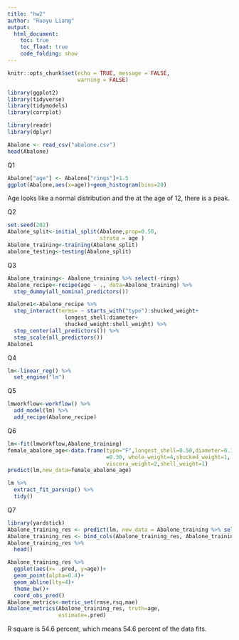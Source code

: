 ---
title: "hw2"
author: "Ruoyu Liang"
output:
  html_document:
    toc: true
    toc_float: true
    code_folding: show
---

```{r setup, include=FALSE}
knitr::opts_chunk$set(echo = TRUE, message = FALSE,
                      warning = FALSE)
```

```{r}
library(ggplot2)
library(tidyverse)
library(tidymodels)
library(corrplot)

library(readr)
library(dplyr)
```
```{r}
Abalone <- read_csv("abalone.csv")
head(Abalone)
```
Q1
```{r}
Abalone["age"] <- Abalone["rings"]+1.5
ggplot(Abalone,aes(x=age))+geom_histogram(bins=20)
```
Age looks like a normal distribution and the at the age of 12, there is a peak.

Q2
```{r}
set.seed(202)
Abalone_split<-initial_split(Abalone,prop=0.50,
                             strata = age )
Abalone_training<-training(Abalone_split)
abalone_testing<-testing(Abalone_split)
```
Q3
```{r}
Abalone_training<- Abalone_training %>% select(-rings)
Abalone_recipe<-recipe(age ~ ., data=Abalone_training) %>% 
  step_dummy(all_nominal_predictors())

Abalone1<-Abalone_recipe %>% 
  step_interact(terms= ~ starts_with("type"):shucked_weight+
                  longest_shell:diameter+
                  shucked_weight:shell_weight) %>% 
  step_center(all_predictors()) %>% 
  step_scale(all_predictors())
Abalone1
```
Q4
```{r}
lm<-linear_reg() %>% 
  set_engine("lm")
```
Q5
```{r}
lmworkflow<-workflow() %>% 
  add_model(lm) %>% 
  add_recipe(Abalone_recipe)
```
Q6
```{r}
lm<-fit(lmworkflow,Abalone_training)
female_abalone_age<-data.frame(type="F",longest_shell=0.50,diameter=0.10,height
                               =0.30, whole_weight=4,shucked_weight=1,
                               viscera_weight=2,shell_weight=1)
predict(lm,new_data=female_abalone_age)
```
```{r}
lm %>% 
  extract_fit_parsnip() %>% 
  tidy()
```
Q7
```{r}
library(yardstick)
Abalone_training_res <- predict(lm, new_data = Abalone_training %>% select(-age))
Abalone_training_res <- bind_cols(Abalone_training_res, Abalone_training %>% select(age))
Abalone_training_res %>% 
  head()

Abalone_training_res %>% 
  ggplot(aes(x= .pred, y=age))+
  geom_point(alpha=0.4)+
  geom_abline(lty=4)+
  theme_bw()+
  coord_obs_pred()
Abalone_metrics<-metric_set(rmse,rsq,mae)
Abalone_metrics(Abalone_training_res, truth=age,
                estimate=.pred)
```
R square is 54.6 percent, which means 54.6 percent of the data fits.
